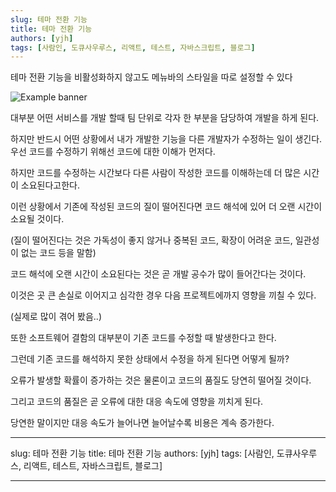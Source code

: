 ```yaml
---
slug: 테마 전환 기능
title: 테마 전환 기능
authors: [yjh]
tags: [사람인, 도큐사우루스, 리액트, 테스트, 자바스크립트, 블로그]
---
```


<div class='previewBox'>
  <div class='texts'>
    테마 전환 기능을 비활성화하지 않고도 메뉴바의 스타일을 따로 설정할 수 있다
  </div>

![Example banner](https://metadata.degods.com/g/113.png)

</div>

<!--truncate-->

대부분 어떤 서비스를 개발 할때 팀 단위로 각자 한 부분을 담당하여 개발을 하게 된다.

하지만 반드시 어떤 상황에서 내가 개발한 기능을 다른 개발자가 수정하는 일이 생긴다.
우선 코드를 수정하기 위해선 코드에 대한 이해가 먼저다.

하지만 코드를 수정하는 시간보다 다른 사람이 작성한 코드를 이해하는데 더 많은 시간이 소요된다고한다.

이런 상황에서 기존에 작성된 코드의 질이 떨어진다면 코드 해석에 있어 더 오랜 시간이 소요될 것이다.

(질이 떨어진다는 것은 가독성이 좋지 않거나 중복된 코드, 확장이 어려운 코드, 일관성이 없는 코드 등을 말함)

코드 해석에 오랜 시간이 소요된다는 것은 곧 개발 공수가 많이 들어간다는 것이다.

이것은 곳 큰 손실로 이어지고 심각한 경우 다음 프로젝트에까지 영향을 끼칠 수 있다.

(실제로 많이 겪어 봤음..)

또한 소프트웨어 결함의 대부분이 기존 코드를 수정할 때 발생한다고 한다.

그런데 기존 코드를 해석하지 못한 상태에서 수정을 하게 된다면 어떻게 될까?

오류가 발생할 확률이 증가하는 것은 물론이고 코드의 품질도 당연히 떨어질 것이다.

그리고 코드의 품질은 곧 오류에 대한 대응 속도에 영향을 끼치게 된다.

당연한 말이지만 대응 속도가 늘어나면 늘어날수록 비용은 계속 증가한다.

---

slug: 테마 전환 기능
title: 테마 전환 기능
authors: [yjh]
tags: [사람인, 도큐사우루스, 리액트, 테스트, 자바스크립트, 블로그]

---
